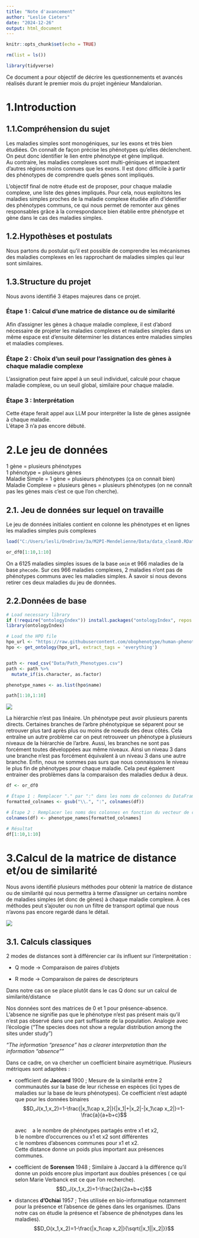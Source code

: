 ```yaml
---
title: "Note d'avancement"
author: "Leslie Cieters"
date: "2024-12-26"
output: html_document
---
```


```r
knitr::opts_chunk$set(echo = TRUE)
```

```r
rm(list = ls())
```

```r
library(tidyverse)
```

Ce document a pour objectif de décrire les questionnements et avancés réalisés durant le premier mois du projet ingénieur Mandalorian.

# 1.Introduction

## 1.1.Compréhension du sujet

Les maladies simples sont monogéniques, sur les exons et très bien étudiées. On connaît de façon précise les phénotypes qu’elles déclenchent. On peut donc identifier le lien entre phénotype et gène impliqué. \
Au contraire, les maladies complexes sont multi-géniques et impactent d’autres régions moins connues que les exons. Il est donc difficile à partir des phénotypes de comprendre quels gènes sont impliqués. 

L’objectif final de notre étude est de proposer, pour chaque maladie complexe, une liste des gènes impliqués. Pour cela, nous exploitons les maladies simples proches de la maladie complexe étudiée afin d’identifier des phénotypes communs, ce qui nous permet de remonter aux gènes responsables grâce à la correspondance bien établie entre phénotype et gène dans le cas des maladies simples.

## 1.2.Hypothèses et postulats

Nous partons du postulat qu’il est possible de comprendre les mécanismes des maladies complexes en les rapprochant de maladies simples qui leur sont similaires. 

## 1.3.Structure du projet

Nous avons identifié 3 étapes majeures dans ce projet.

### Étape 1 : Calcul d'une matrice de distance ou de similarité

Afin d'assigner les gènes à chaque maladie complexe, il est d'abord nécessaire de projeter les maladies complexes et maladies simples dans un même espace est d'ensuite déterminer les distances entre maladies simples et maladies complexes.

### Étape 2 : Choix d'un seuil pour l'assignation des gènes à chaque maladie complexe

L'assignation peut faire appel à un seuil individuel, calculé pour chaque maladie complexe, ou un seuil global, similaire pour chaque maladie.

### Étape 3 : Interprétation

Cette étape ferait appel aux LLM pour interpréter la liste de gènes assignée à chaque maladie.\
L'étape 3 n'a pas encore débuté.

# 2.Le jeu de données

1 gène = plusieurs phénotypes \
1 phénotype = plusieurs gènes\
Maladie Simple = 1 gène = plusieurs phénotypes (ça on connait bien)\
Maladie Complexe = plusieurs gènes = plusieurs phénotypes (on ne connaît pas les gènes mais c'est ce que l'on cherche).

## 2.1. Jeu de données sur lequel on travaille

Le jeu de données initiales contient en colonne les phénotypes et en lignes les maladies simples puis complexes

```r
load("C:/Users/lesli/OneDrive/3a/M2PI-Mendelienne/Data/data_clean0.RData")
```

```r
or_df0[1:10,1:10]
```

On a 6125 maladies simples issues de la base `omim` et 966 maladies de la base `phecode`. Sur ces 966 maladies complexes, 2 maladies n'ont pas de phénotypes communs avec les maladies simples. À savoir si nous devons retirer ces deux maladies du jeu de données.

## 2.2.Données de base

```r
# Load necessary library
if (!require("ontologyIndex")) install.packages("ontologyIndex", repos = "http://cran.us.r-project.org")
library(ontologyIndex)

# Load the HPO file
hpo_url <- "https://raw.githubusercontent.com/obophenotype/human-phenotype-ontology/master/hp.obo"
hpo <- get_ontology(hpo_url, extract_tags = 'everything')


path <- read_csv("Data/Path_Phenotypes.csv")
path <- path %>% 
  mutate_if(is.character, as.factor)

phenotype_names <- as.list(hpo$name)

path[1:10,1:10]
```

![](images/Capture%20d'écran%202024-12-18%20102307.png)

La hiérarchie n'est pas linéaire. Un phénotype peut avoir plusieurs parents directs. Certaines branches de l'arbre phénotypique se séparent pour se retrouver plus tard après plus ou moins de noeuds des deux côtés. Cela entraîne un autre problème car on peut retrouveer un phénotype à plusieurs niveaux de la hiérarchie de l'arbre. Aussi, les branches ne sont pas forcément toutes développées aux même niveaux. Ainsi un niveau 3 dans une branche n'est pas forcément équivalent à un niveau 3 dans une autre branche. Enfin, nous ne sommes pas surs que nous connaissons le niveau le plus fin de phénotypes pour chaque maladie. Cela peut également entrainer des problèmes dans la comparaison des maladies dedux à deux.

```r
df <- or_df0

# Étape 1 : Remplacer "." par ":" dans les noms de colonnes du DataFrame
formatted_colnames <- gsub("\\.", ":", colnames(df))

# Étape 2 : Remplacer les noms des colonnes en fonction du vecteur de correspondance
colnames(df) <- phenotype_names[formatted_colnames]

# Résultat
df[1:10,1:10]
```

# 3.Calcul de la matrice de distance et/ou de similarité

Nous avons identifié plusieurs méthodes pour obtenir la matrice de distance ou de similarité qui nous permettra à terme d'assigner un certains nombre de maladies simples (et donc de gènes) à chaque maladie complexe. À ces méthodes peut s'ajouter ou non un filtre de transport optimal que nous n'avons pas encore regardé dans le détail.

![](images/schema_etape1)

## 3.1. Calculs classiques

2 modes de distances sont à différencier car ils influent sur l’interprétation : 

-   Q mode → Comparaison de paires d’objets

-   R mode → Comparaison de paires de descripteurs

Dans notre cas on se place plutôt dans le cas Q donc sur un calcul de similarité/distance

Nos données sont des matrices de 0 et 1 pour présence-absence. L'absence ne signifie pas que le phénotype n’est pas présent mais qu’il n’est pas observé dans une part suffisante de la population. Analogie avec l’écologie (“The species does not show a regular distribution among the sites under study”)

*“The information “presence” has a clearer interpretation than the information “absence””*

Dans ce cadre, on va chercher un coefficient binaire asymétrique. Plusieurs métriques sont adaptées : 

-   coefficient de **Jaccard** 1900 ; Mesure de la similarité entre 2 communautés sur la base de leur richesse en espèces (ici types de maladies sur la base de leurs phénotypes). Ce coefficient n’est adapté que pour les données binaires\
    $$D_J(x_1,x_2)=1-\frac{|x_1\cap x_2|}{|x_1|+|x_2|-|x_1\cap x_2|}=1-\frac{a}{a+b+c}$$\
    avec    a le nombre de phénotypes partagés entre x1 et x2,\
    b le nombre d'occurrences ou x1 et x2 sont différentes\
    c le nombres d’absences communes pour x1 et x2.\
    Cette distance donne un poids plus important aux présences communes. 

-   coefficient de **Sorensen** 1948 ; Similaire à Jaccard à la différence qu’il donne un poids encore plus important aux doubles présences ( ce qui selon Marie Verbanck est ce que l’on recherche).\
    $$D_J(x_1,x_2)=1-\frac{2a}{2a+b+c}$$

-   distances **d'Ochiai** 1957 ; Très utilisée en bio-informatique notamment pour la présence et l’absence de gènes dans les organismes. (Dans notre cas on étudie la présence et l’absence de phénotypes dans les maladies). $$D_O(x_1,x_2)=1-\frac{|x_1\cap x_2|}{\sqrt{|x_1||x_2|}}$$
